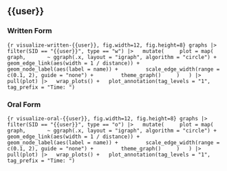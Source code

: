 ## {{user}}

### Written Form

```{r visualize-written-{{user}}, fig.width=12, fig.height=8}
graphs |>
  filter(SID == "{{user}}", type == "w") |>
  mutate(
    plot = map(
      graph,
      ~ ggraph(.x, layout = "igraph", algorithm = "circle") +
        geom_edge_link(aes(width = 1 / distance)) +
        geom_node_label(aes(label = name)) +
        scale_edge_width(range = c(0.1, 2), guide = "none") +
        theme_graph()
    )
  ) |>
  pull(plot) |>
  wrap_plots() +
  plot_annotation(tag_levels = "1", tag_prefix = "Time: ")
```

### Oral Form

```{r visualize-oral-{{user}}, fig.width=12, fig.height=8}
graphs |>
  filter(SID == "{{user}}", type == "o") |>
  mutate(
    plot = map(
      graph,
      ~ ggraph(.x, layout = "igraph", algorithm = "circle") +
        geom_edge_link(aes(width = 1 / distance)) +
        geom_node_label(aes(label = name)) +
        scale_edge_width(range = c(0.1, 2), guide = "none") +
        theme_graph()
    )
  ) |>
  pull(plot) |>
  wrap_plots() +
  plot_annotation(tag_levels = "1", tag_prefix = "Time: ")
```
